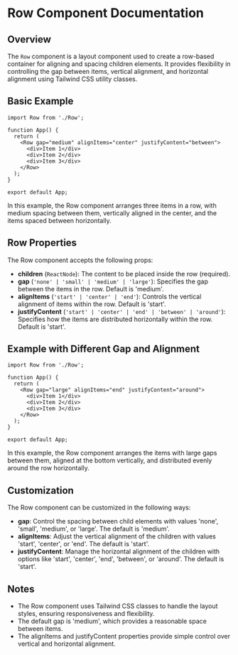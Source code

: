 
<Meta title="Layout/Row" component={Row} />

# Row Component Documentation

## Overview

The `Row` component is a layout component used to create a row-based container for aligning and spacing children elements. It provides flexibility in controlling the gap between items, vertical alignment, and horizontal alignment using Tailwind CSS utility classes.

## Basic Example

```tsx
import Row from './Row';

function App() {
  return (
    <Row gap="medium" alignItems="center" justifyContent="between">
      <div>Item 1</div>
      <div>Item 2</div>
      <div>Item 3</div>
    </Row>
  );
}

export default App;
```

In this example, the Row component arranges three items in a row, with medium spacing between them, vertically aligned in the center, and the items spaced between horizontally.

## Row Properties

The Row component accepts the following props:

- **children** (`ReactNode`): The content to be placed inside the row (required).
- **gap** (`'none' | 'small' | 'medium' | 'large'`): Specifies the gap between the items in the row. Default is 'medium'.
- **alignItems** (`'start' | 'center' | 'end'`): Controls the vertical alignment of items within the row. Default is 'start'.
- **justifyContent** (`'start' | 'center' | 'end' | 'between' | 'around'`): Specifies how the items are distributed horizontally within the row. Default is 'start'.

## Example with Different Gap and Alignment

```tsx
import Row from './Row';

function App() {
  return (
    <Row gap="large" alignItems="end" justifyContent="around">
      <div>Item 1</div>
      <div>Item 2</div>
      <div>Item 3</div>
    </Row>
  );
}

export default App;
```

In this example, the Row component arranges the items with large gaps between them, aligned at the bottom vertically, and distributed evenly around the row horizontally.

## Customization

The Row component can be customized in the following ways:

- **gap**: Control the spacing between child elements with values 'none', 'small', 'medium', or 'large'. The default is 'medium'.
- **alignItems**: Adjust the vertical alignment of the children with values 'start', 'center', or 'end'. The default is 'start'.
- **justifyContent**: Manage the horizontal alignment of the children with options like 'start', 'center', 'end', 'between', or 'around'. The default is 'start'.

## Notes

- The Row component uses Tailwind CSS classes to handle the layout styles, ensuring responsiveness and flexibility.
- The default gap is 'medium', which provides a reasonable space between items.
- The alignItems and justifyContent properties provide simple control over vertical and horizontal alignment.

